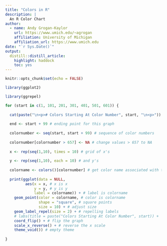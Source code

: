 ```yaml
---
title: "Colors in R"
description: |
  An R Color Chart
author:
  - name: Andy Grogan-Kaylor
    url: https://www.umich.edu/~agrogan
    affiliation: University of Michigan
    affiliation_url: https://www.umich.edu
date: "`r Sys.Date()`"
output:
  distill::distill_article:
    highlight: haddock
    toc: yes
---
```


```r

knitr::opts_chunk$set(echo = FALSE)

```

```r

library(ggplot2)

library(ggrepel)

```

```r

for (start in c(1, 101, 201, 301, 401, 501, 601)) {
  
  cat(paste("\n<p># Colors Starting At Color Number", start, "\n<p>")) 
  
  end <- start + 99 # ending point for this graph
  
  colornumber <- seq(start, start + 99) # sequence of color numbers
  
  colornumber[colornumber > 657] <- NA # change values > 657 to NA
  
  x <- rep(seq(1,10), times = 10) # grid of x's
  
  y <- rep(seq(1,10), each = 10) # and y's
  
  colorname <- colors()[colornumber] # get color name associated with that number
  
  print(ggplot(data = NULL,
         aes(x = x, # x is x
             y = y, # y is y
             label = colorname)) + # label is colorname
    geom_point(color = colorname, # color is colorname
               shape = "square", # square points
               size = 10) + # adjust size
    geom_label_repel(size = 2) + # repelling labels
    # labs(title = paste("Colors Starting At Color Number", start)) +
    coord_flip() + # flip the graph
    scale_x_reverse() + # reverse the x scale
    theme_void()) # empty theme
  
}


```

